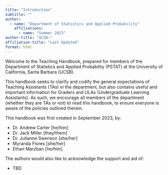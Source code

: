 ```yaml
---
title: "Introduction"
subtitle: ""
author:
  - name: "Department of Statistics and Applied Probability"
    affiliations:
      - name: "Summer 2023"
author-title: "UCSB:"
affiliation-title: "Last Updated"
format: html
---
```


Welcome to the Teaching Handbook, prepared for members of the Department of Statistics and Applied Probability (PSTAT) at the University of California, Santa Barbara (UCSB). \

This handbook seeks to clarify and codify the general expectations of Teaching Assistants (TAs) in the department, but also contains useful and important information for Graders and ULAs (Undergraduate Learning Assistants). As such, we encourage all members of the department (whether they are TAs or not) to read this handbook, to ensure everyone is aware of the policies outlined therein.

This handbook was first created in September 2023, by:

- Dr. Andrew Carter [he/him]
- Dr. Jack Miller [they/them]
- Dr. Julianne Swenson [she/her]
- Myranda Flores [she/her]
- Ethan Marzban [he/him]

The authors would also like to acknowledge the support and aid of:

- TBD
